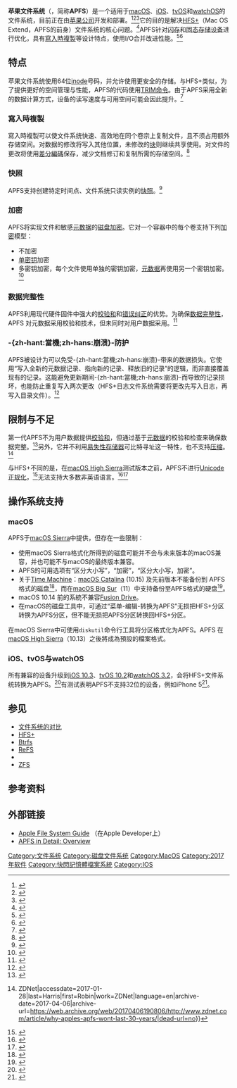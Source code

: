 {{NoteTA|G1=IT}}
{{distinguish2|苹果文件服务（AFS），实现[[苹果归档协议|苹果归档协议]]的服务}}
{{Infobox filesystem
| developer = [[苹果公司|苹果公司]]
| name = 苹果文件系统
| full_name = Apple File System
|variants=| introduction_date = {{Start date and age|2017|03|27}}，伴随[[iOS_10|iOS 10.3]]发布 
| partition_id =
| directory_struct = 
| file_struct = 
| bad_blocks_struct =
| max_volume_size =
| max_file_size = 8 [[EiB|EiB]]
| max_files_no = 2<sup>63</sup>
| max_filename_size =
| dates_recorded =
| date_resolution = 纳秒级
| forks_streams =
| file_system_permissions = 
| compression =
| encryption = 是
| data_deduplication = 
| OS = [[macOS|macOS]]、[[iOS|iOS]]、[[tvOS|tvOS]]和[[watchOS|watchOS]]
| introduction_os =
| copy_on_write = 是
| website = <!-- {{URL|https://developers.apple.com/}} -->
| license = 
}}
'''苹果文件系统'''（{{lang-en|'''Ap'''ple '''F'''ile '''S'''ystem}}，简称'''APFS'''）是一个适用于[[OS_X|macOS]]、[[iOS|iOS]]、[[tvOS|tvOS]]和[[watchOS|watchOS]]的文件系统，目前正在由[[苹果公司|苹果公司]]开发和部署。<ref>{{Cite web|url=http://www.theverge.com/2017/3/27/15076244/apple-file-system-apfs-ios-10-3-features|title=Apple is upgrading millions of iOS devices to a new modern file system today|accessdate=2017-04-02|date=2017-03-27|work=The Verge|archive-date=2017-03-27|archive-url=https://web.archive.org/web/20170327184802/http://www.theverge.com/2017/3/27/15076244/apple-file-system-apfs-ios-10-3-features|dead-url=no}}</ref><ref>{{Cite web|url=http://appleinsider.com/articles/16/06/13/apple-file-system-will-scale-from-apple-watch-to-macs-replace-hfs|title='Apple File System' will scale from Apple Watch to Macs, replace HFS+|author=Roger Fingas|date=June 13, 2016|publisher=[[Apple_Insider|Apple Insider]]|accessdate=2016-06-23|archive-date=2016-07-23|archive-url=https://web.archive.org/web/20160723030751/http://appleinsider.com/articles/16/06/13/apple-file-system-will-scale-from-apple-watch-to-macs-replace-hfs|dead-url=no}}</ref><ref name="digging-into-apfs">{{Cite web|url=http://arstechnica.co.uk/apple/2016/06/apfs-apple-new-file-system-dev-details/|title=Digging into APFS, Apple's new file system|date=13 June 2016|last=Hutchinson|first=Lee|website=[[Ars_Technica|Ars Technica UK]]|access-date=15 June 2016}}</ref>它的目的是解决[[HFS+|HFS+]]（Mac OS Extend，APFS的前身）文件系统的核心问题。<ref>{{cite web|title=进步与缺憾 资深开发者讲解苹果新文件系统|url=http://www.feng.com/iPhone/news/2016-06-27/Well-known-developers-take-you-analysis-apple-APFS-file-system-a-_650358.shtml|website=威锋网|accessdate=2016-06-29}}</ref>APFS针对[[闪存|闪存]]和[[固态硬盘|固态存储设备]]进行优化，具有[[寫入時複製|寫入時複製]]等设计特点，使用I/O合并改进性能。<ref>{{Cite web|url=https://9to5mac.com/2016/06/13/apple-file-system-apfs/|title=Apple File System (APFS) announced for 2017, scales ‘from Apple Watch to Mac Pro’ and focuses on encryption|accessdate=2017-04-02|date=2016-06-13|last=Weintraub|first=Seth|work=9to5Mac|archive-date=2017-03-28|archive-url=https://web.archive.org/web/20170328195315/https://9to5mac.com/2016/06/13/apple-file-system-apfs/|dead-url=no}}</ref><ref>{{Cite news|url=https://arstechnica.com/apple/2016/06/new-apfs-file-system-spotted-in-new-version-of-macos/|title=New file system spotted in macOS Sierra [Updated]|newspaper=Ars Technica|accessdate=2017-04-02|language=en-us|archive-date=2017-03-28|archive-url=https://web.archive.org/web/20170328195529/https://arstechnica.com/apple/2016/06/new-apfs-file-system-spotted-in-new-version-of-macos/|dead-url=no}}</ref>

== 特点 ==
苹果文件系统使用64位[[inode|inode]]号码，并允许使用更安全的存储。与HFS+类似，为了提供更好的空间管理与性能，APFS的代码使用[[TRIM命令|TRIM命令]]。由于APFS采用全新的数据计算方式，设备的读写速度与可用空间可能会因此提升。<ref>{{Cite news|url=https://www.joe.co.uk/tech/updating-iphone-will-give-one-major-benefit-119704|title=Updating your iPhone will give you one major benefit|author=|date=|work=|newspaper=JOE.co.uk|accessdate=2017-06-09|language=en|archive-date=2017-05-20|archive-url=https://web.archive.org/web/20170520045551/https://www.joe.co.uk/tech/updating-iphone-will-give-one-major-benefit-119704|dead-url=no}}</ref>

=== 寫入時複製 ===
寫入時複製可以使文件系统快速、高效地在同个卷宗上复制文件，且不须占用额外存储空间。对数据的修改将写入其他位置，未修改的[[块_(数据存储)|块]]则继续共享使用。对文件的更改将使用[[差分編碼|差分編碼]]保存，减少文档修订和复制所需的存储空间。<ref name="digging-into-apfs">{{Cite web|url=http://arstechnica.co.uk/apple/2016/06/apfs-apple-new-file-system-dev-details/|title=Digging into APFS, Apple's new file system|date=13 June 2016|last=Hutchinson|first=Lee|website=[[Ars_Technica|Ars Technica UK]]|access-date=15 June 2016}}</ref>

=== 快照 ===
APFS支持创建特定时间点、文件系统只读实例的[[快照_(電腦儲存)|快照]]。<ref name="digging-into-apfs">{{Cite web|url=http://arstechnica.co.uk/apple/2016/06/apfs-apple-new-file-system-dev-details/|title=Digging into APFS, Apple's new file system|date=13 June 2016|last=Hutchinson|first=Lee|website=[[Ars_Technica|Ars Technica UK]]|access-date=15 June 2016}}</ref>

=== 加密 ===
APFS将实现文件和敏感[[元数据|元数据]]的[[磁盘加密|磁盘加密]]。它对一个容器中的每个卷支持下列[[加密|加密]]模型：
* 不加密
* [[单密钥|单密钥]]加密
* 多密钥加密，每个文件使用单独的密钥加密，[[元数据|元数据]]再使用另一个密钥加密。<ref name="digging-into-apfs">{{Cite web|url=http://arstechnica.co.uk/apple/2016/06/apfs-apple-new-file-system-dev-details/|title=Digging into APFS, Apple's new file system|date=13 June 2016|last=Hutchinson|first=Lee|website=[[Ars_Technica|Ars Technica UK]]|access-date=15 June 2016}}</ref>

=== 数据完整性 ===
APFS利用现代硬件固件中强大的[[校验和|校验和]]和[[错误纠正|错误纠正]]的优势。为确保[[完整性|数据完整性]]，APFS 对元数据采用校验和技术，但未同时对用户数据采用。<ref>{{Cite web|url=http://dtrace.org/blogs/ahl/2016/06/19/apfs-part5/|title=APFS in Detail: Data Integrity|author=Adam Leventhal|date=June 19, 2016|accessdate=2016-06-23|archive-date=2016-06-21|archive-url=https://web.archive.org/web/20160621060302/http://dtrace.org/blogs/ahl/2016/06/19/apfs-part5/|dead-url=no}}</ref>

=== -{zh-hant:當機;zh-hans:崩溃}-防护 ===
APFS被设计为可以免受-{zh-hant:當機;zh-hans:崩溃}-带来的数据损失。它使用“写入全新的元数据记录、指向新的记录、释放旧的记录”的逻辑，而非直接覆盖现有的记录。这能避免更新期间-{zh-hant:當機;zh-hans:崩溃}-而导致的记录损坏，也能防止重复写入两次更改（HFS+日志文件系统需要将更改先写入日志，再写入目录文件）。<ref>{{Cite web|url=http://dtrace.org/blogs/ahl/2016/06/19/apfs-part5/|title=APFS in Detail: Data Integrity|accessdate=2017-06-09|author=|date=|work=dtrace.org|publisher=|archive-date=2016-06-21|archive-url=https://web.archive.org/web/20160621060302/http://dtrace.org/blogs/ahl/2016/06/19/apfs-part5/|dead-url=no}}</ref>

== 限制与不足 ==
第一代APFS不为用户数据提供[[校验和|校验和]]，但通过基于[[元数据|元数据]]的校验和检查来确保数据完整。<ref>{{Cite news|url=http://arstechnica.com/apple/2016/06/a-zfs-developers-analysis-of-the-good-and-bad-in-apples-new-apfs-file-system/|title=A ZFS developer’s analysis of the good and bad in Apple’s new APFS file system|newspaper=Ars Technica|accessdate=2017-01-28|language=en-us}}</ref>另外，它并不利用[[易失性存储器|易失性存储器]]可比特寻址这一特性，也不支持[[数据压缩|压缩]]。<ref>{{Cite web|url=http://www.zdnet.com/article/why-apples-apfs-wont-last-30-years/|title=Why Apple's APFS won't last 30 years {{!}} ZDNet|accessdate=2017-01-28|last=Harris|first=Robin|work=ZDNet|language=en|archive-date=2017-04-06|archive-url=https://web.archive.org/web/20170406190806/http://www.zdnet.com/article/why-apples-apfs-wont-last-30-years/|dead-url=no}}</ref>

与HFS+不同的是，在[[macOS_High_Sierra|macOS High Sierra]]测试版本之前，APFS不进行[[Unicode等價性#.E6.AD.A3.E8.A6.8F.E5.8C.96|Unicode正规化]]，<ref>{{Cite web|url=https://mjtsai.com/blog/2017/03/24/apfss-bag-of-bytes-filenames/|title=APFS's "Bag of Bytes' Filenames|accessdate=2017-06-09|author=|date=|last=Tsai|first=Michael J.|work=mjtsai.com|publisher=|language=en}}</ref>无法支持大多数非英语语言。<ref>{{Cite web|url=https://eclecticlight.co/2017/04/06/apfs-is-currently-unusable-with-most-non-english-languages/|title=APFS is currently unusable with most non-English languages|accessdate=2017-06-09|date=2017-04-06|last=hoakley|work=The Eclectic Light Company|archive-date=2017-06-08|archive-url=https://web.archive.org/web/20170608180050/https://eclecticlight.co/2017/04/06/apfs-is-currently-unusable-with-most-non-english-languages/|dead-url=no}}</ref><ref>{{Cite web|url=https://developer.apple.com/videos/play/wwdc2017/715/|title=What's new in Apple File System - WWDC 2017 - Videos - Apple Developer|accessdate=2017-08-03|last=Inc.|first=Apple|work=Apple Developer|language=en-US}}</ref>

== 操作系统支持 ==

=== macOS ===
APFS于[[macOS_Sierra|macOS Sierra]]中提供，但存在一些限制：

* 使用macOS Sierra格式化所得到的磁盘可能并不会与未来版本的macOS兼容，并也可能不与macOS的最终版本兼容。
* APFS的可用选项有“区分大小写”，“加密”，“区分大小写，加密”。
* 关于[[時光機_(macOS)|Time Machine]]：[[macOS_Catalina|macOS Catalina]] (10.15) 及先前版本不能备份到 APFS 格式的磁盘<ref>{{Cite web|title=在 Mac 上可以与时间机器配合使用的磁盘类型|url=https://support.apple.com/zh-cn/guide/mac-help/mh15139/10.15/mac/10.15|accessdate=2020-07-15|work=Apple Support|language=zh-CN}}</ref>，而在[[macOS_Big_Sur|macOS Big Sur]]（11）中支持备份至APFS格式的硬盘<ref>{{Cite web|title=APFS changes affect Time Machine in macOS Big Sur, encrypted drives in iOS 14|url=https://appleinsider.com/articles/20/06/27/apfs-changes-affect-time-machine-in-macos-big-sur-encrypted-drives-in-ios-14|accessdate=2020-07-15|work=AppleInsider|language=en}}</ref>。
* macOS 10.14 前的系統不兼容[[Fusion_Drive|Fusion Drive]]。
* 在macOS的磁盘工具中，可通过“菜单-编辑-转换为APFS”无损把HFS+分区转换为APFS分区，但不能无损把APFS分区转换回HFS+分区。
在macOS Sierra中可使用<code>diskutil</code>命令行工具将分区格式化为APFS。APFS 在 [[macOS_High_Sierra|macOS High Sierra]]（10.13）之後將成為預設的檔案格式。

=== iOS、tvOS与watchOS ===
所有兼容的设备升级到[[IOS_10|iOS 10.3]]、[[TvOS|tvOS 10.2]]和[[WatchOS|watchOS 3.2]]，会将HFS+文件系统转换为APFS。<ref>{{Cite web|url=https://www.macrumors.com/2017/03/27/apple-releases-ios-10-3/|title=Apple Releases iOS 10.3 With Find My AirPods, APFS, App Store Review Tweaks and More|accessdate=2017-04-02|last=Clover|first=Juli|archive-date=2017-03-27|archive-url=https://web.archive.org/web/20170327194444/https://www.macrumors.com/2017/03/27/apple-releases-ios-10-3/|dead-url=no}}</ref>有测试表明APFS不支持32位的设备，例如iPhone 5<ref>{{Citation|last=Andrle|first=Tomas|title=TestIOSAPFSCheck: Trying to programmatically detect if filesystem is APFS|date=2017-06-02|url=https://github.com/catnapgames/TestIOSAPFSCheck|accessdate=2017-06-09}}{{Dead link|date=2018年9月 |bot=InternetArchiveBot |fix-attempted=yes }}</ref>。

== 参见 ==
* [[文件系统的对比|文件系统的对比]]
* [[HFS+|HFS+]]
* [[Btrfs|Btrfs]]
* [[ReFS|ReFS]]
* {{tsl|en|Write_Anywhere_File_Layout|任意写入文件布局}}
* [[ZFS|ZFS]]

== 参考资料 ==
{{Reflist|30em}}

== 外部链接 ==
* [https://developer.apple.com/library/prerelease/content/documentation/FileManagement/Conceptual/APFS_Guide/Introduction/Introduction.html Apple File System Guide] {{Wayback|url=https://developer.apple.com/library/prerelease/content/documentation/FileManagement/Conceptual/APFS_Guide/Introduction/Introduction.html |date=20160613200854 }}（在Apple Developer上）{{En}}
* [http://dtrace.org/blogs/ahl/2016/06/19/apfs-part1/ APFS in Detail: Overview]{{En}}

{{OS X}}
{{Filesystem}}

[[Category:文件系统|Category:文件系统]]
[[Category:磁盘文件系统|Category:磁盘文件系统]]
[[Category:MacOS|Category:MacOS]]
[[Category:2017年软件|Category:2017年软件]]
[[Category:快閃記憶體檔案系統|Category:快閃記憶體檔案系統]]
[[Category:IOS|Category:IOS]]